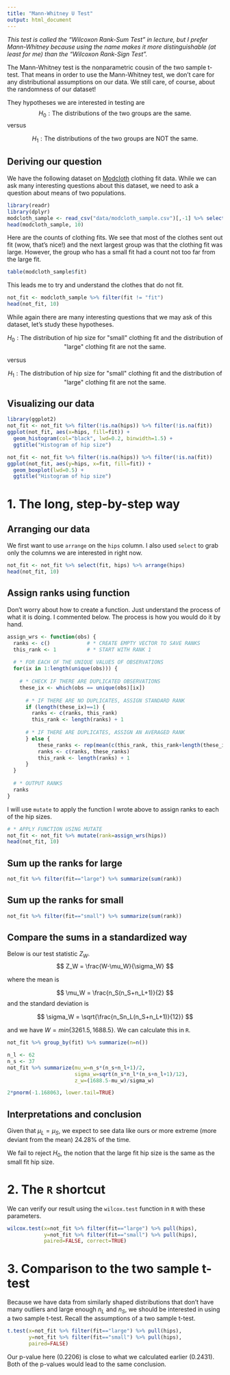 ```yaml
---
title: "Mann-Whitney U Test"
output: html_document
---
```


*This test is called the "Wilcoxon Rank-Sum Test" in lecture, but I prefer Mann-Whitney because using the name makes it more distinguishable (at least for me) than the "Wilcoxon Rank-Sign Test".*

The Mann-Whitney test is the nonparametric cousin of the two sample t-test. That means in order to use the Mann-Whitney test, we don't care for any distributional assumptions on our data. We still care, of course, about the randomness of our dataset!

They hypotheses we are interested in testing are
$$
H_0: \text{The distributions of the two groups are the same.}
$$
versus

$$
H_1: \text{The distributions of the two groups are NOT the same.}
$$

## Deriving our question
We have the following dataset on <a href="https://www.modcloth.com/">Modcloth</a> clothing fit data. While we can ask many interesting questions about this dataset, we need to ask a question about means of two populations.

```r
library(readr)
library(dplyr)
modcloth_sample <- read_csv("data/modcloth_sample.csv")[,-1] %>% select(-user_name)
head(modcloth_sample, 10)
```

Here are the counts of clothing fits. We see that most of the clothes sent out fit (wow, that's nice!) and the next largest group was that the clothing fit was large. However, the group who has a small fit had a count not too far from the large fit.

```r
table(modcloth_sample$fit)
```

This leads me to try and understand the clothes that do not fit.

```r
not_fit <- modcloth_sample %>% filter(fit != "fit")
head(not_fit, 10)
```

While again there are many interesting questions that we may ask of this dataset, let's study these hypotheses.  

$$
H_0: \text{The distribution of hip size for "small" clothing fit and the distribution of "large" clothing fit are not the same.}
$$

versus

$$
H_1: \text{The distribution of hip size for "small" clothing fit and the distribution of "large" clothing fit are not the same.}
$$


## Visualizing our data
```r
library(ggplot2)
not_fit <- not_fit %>% filter(!is.na(hips)) %>% filter(!is.na(fit))
ggplot(not_fit, aes(x=hips, fill=fit)) + 
  geom_histogram(col="black", lwd=0.2, binwidth=1.5) + 
  ggtitle("Histogram of hip size")
```

```r
not_fit <- not_fit %>% filter(!is.na(hips)) %>% filter(!is.na(fit))
ggplot(not_fit, aes(y=hips, x=fit, fill=fit)) + 
  geom_boxplot(lwd=0.5) + 
  ggtitle("Histogram of hip size")
```

# 1. The long, step-by-step way

## Arranging our data
We first want to use `arrange` on the `hips` column. I also used `select` to grab only the columns we are interested in right now.

```r
not_fit <- not_fit %>% select(fit, hips) %>% arrange(hips)
head(not_fit, 10)
```

## Assign ranks using function
Don't worry about how to create a function. Just understand the process of what it is doing. I commented below. The process is how you would do it by hand.

```r
assign_wrs <- function(obs) {
  ranks <- c()            # * CREATE EMPTY VECTOR TO SAVE RANKS
  this_rank <- 1          # * START WITH RANK 1
  
  # * FOR EACH OF THE UNIQUE VALUES OF OBSERVATIONS
  for(ix in 1:length(unique(obs))) {
    
    # * CHECK IF THERE ARE DUPLICATED OBSERVATIONS
    these_ix <- which(obs == unique(obs)[ix])
    
      # * IF THERE ARE NO DUPLICATES, ASSIGN STANDARD RANK
      if (length(these_ix)==1) {
        ranks <- c(ranks, this_rank)
        this_rank <- length(ranks) + 1
      
      # * IF THERE ARE DUPLICATES, ASSIGN AN AVERAGED RANK
      } else {
          these_ranks <- rep(mean(c(this_rank, this_rank+length(these_ix)-1)), length(these_ix))
          ranks <- c(ranks, these_ranks)
          this_rank <- length(ranks) + 1
      }
  }
  
  # * OUTPUT RANKS
  ranks
}
```

I will use `mutate` to apply the function I wrote above to assign ranks to each of the hip sizes.

```r
# * APPLY FUNCTION USING MUTATE
not_fit <- not_fit %>% mutate(rank=assign_wrs(hips))
head(not_fit, 10)
```


## Sum up the ranks for large
```r
not_fit %>% filter(fit=="large") %>% summarize(sum(rank))
```

## Sum up the ranks for small
```r
not_fit %>% filter(fit=="small") %>% summarize(sum(rank))
```

## Compare the sums in a standardized way

Below is our test statistic $Z_W$.
$$
Z_W = \frac{W-\mu_W}{\sigma_W}
$$

where the mean is

$$
\mu_W = \frac{n_S(n_S+n_L+1)}{2}
$$
and the standard deviation is

$$
\sigma_W = \sqrt{\frac{n_Sn_L(n_S+n_L+1)}{12}}
$$

and we have $W=min\{3261.5, 1688.5\}$. We can calculate this in `R`.

```r
not_fit %>% group_by(fit) %>% summarize(n=n())
```

```r
n_l <- 62
n_s <- 37
not_fit %>% summarize(mu_w=n_s*(n_s+n_l+1)/2,
                      sigma_w=sqrt(n_s*n_l*(n_s+n_l+1)/12),
                      z_w=(1688.5-mu_w)/sigma_w)
```

```r
2*pnorm(-1.168063, lower.tail=TRUE)
```

## Interpretations and conclusion
Given that $\mu_L=\mu_S$, we expect to see data like ours or more extreme (more deviant from the mean) 24.28% of the time.

We fail to reject $H_0$, the notion that the large fit hip size is the same as the small fit hip size.

# 2. The `R` shortcut
We can verify our result using the `wilcox.test` function in `R` with these parameters.
```r
wilcox.test(x=not_fit %>% filter(fit=="large") %>% pull(hips),
            y=not_fit %>% filter(fit=="small") %>% pull(hips),
            paired=FALSE, correct=TRUE)
```

# 3. Comparison to the two sample t-test
Because we have data from similarly shaped distributions that don't have many outliers and large enough $n_L$ and $n_S$, we should be interested in using a two sample t-test. Recall the assumptions of a two sample t-test.

```r
t.test(x=not_fit %>% filter(fit=="large") %>% pull(hips),
       y=not_fit %>% filter(fit=="small") %>% pull(hips),
       paired=FALSE)
```

Our p-value here (0.2206) is close to what we calculated earlier (0.2431). Both of the p-values would lead to the same conclusion.